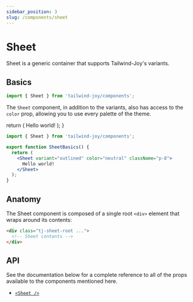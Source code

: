 ```yaml
---
sidebar_position: 3
slug: /components/sheet
---
```


# Sheet

<AvailableFrom version="0.3.0" />

Sheet is a generic container that supports Tailwind-Joy's variants.

## Basics

```jsx
import { Sheet } from 'tailwind-joy/components';
```

The `Sheet` component, in addition to the variants, also has access to the `color` prop, allowing you to use every palette of the theme.

  return (
    <DisplayStand>
      <Sheet variant="outlined" color="neutral" className="p-8">
        Hello world!
      </Sheet>
    </DisplayStand>
  );
}

<SheetBasics />

```jsx
import { Sheet } from 'tailwind-joy/components';

export function SheetBasics() {
  return (
    <Sheet variant="outlined" color="neutral" className="p-8">
      Hello world!
    </Sheet>
  );
}
```

## Anatomy

The Sheet component is composed of a single root `<div>` element that wraps around its contents:

```html
<div class="tj-sheet-root ...">
  <!-- Sheet contents -->
</div>
```

## API

See the documentation below for a complete reference to all of the props available to the components mentioned here.

- [`<Sheet />`](../apis/sheet)
